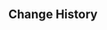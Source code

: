 {{Genius Invokation TCG Stage
|title        = Emperor of Fire and Iron's Mighty Quake
|type         = Serious Showdown
|group        = Tavern Challenge
|character    = Little Rose
|requirement  = 7
|introduction = "Meow, meow." "If the slumber of the giant crabs' leader is disturbed, it will spout flames in fury. Any poor cats standing too near would probably faint from the shock..."<br>{{color|bp|Special Rule: The Emperor of Fire and Iron is immune to Frozen, Stun, and Petrification, and when it uses Elemental Bursts, it will gain 6 Armored Crab Carapace stacks. When the Action Phase begins, if the Emperor does not have Armored Crab Carapace equipped, it will gain 3 stacks of said Carapace.}}
|objective_1  = Achieve victory
|reward_1     = Lucky Coin*1000
|lineup       = Emperor of Fire and Iron#24
}}
<!--
==Dialogue==
{{Transclude|Genius Invokation TCG/Stage/Little Rose/Emperor of Fire and Iron's Mighty Quake}}
-->
==Change History==
{{Change History|4.6}}